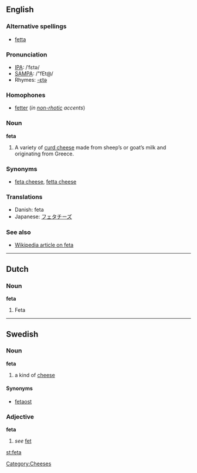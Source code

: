 ==English==

===Alternative spellings===
*[[fetta]]

===Pronunciation===
*[[IPA]]: /ˈfɛtə/
*[[SAMPA]]: /"fEt@/
*Rhymes: [[Rhymes:English:-ɛtə|-ɛtə]]

===Homophones===
*[[fetter]] (''in [[non-rhotic]] accents'')

===Noun===
'''feta'''

# A variety of [[curd cheese]] made from sheep’s or goat’s milk and originating from Greece.

===Synonyms===
*[[feta cheese]], [[fetta cheese]]

===Translations===
{{rfc-level|Translations at L3+ (AutoFormat would have corrected level of Synonyms)}}
*Danish: feta {{c}}
*Japanese: [[フェタチーズ]]

===See also===
*[[w:feta cheese|Wikipedia article on feta]]

[[Category:Cheeses]]

----

==Dutch==

===Noun===
'''feta'''

# Feta

----

==Swedish==

===Noun===
'''feta'''

# a kind of [[cheese]]

====Synonyms====
*[[fetaost]]

===Adjective===
'''feta'''

# ''see'' [[fet]]

[[st:feta]]